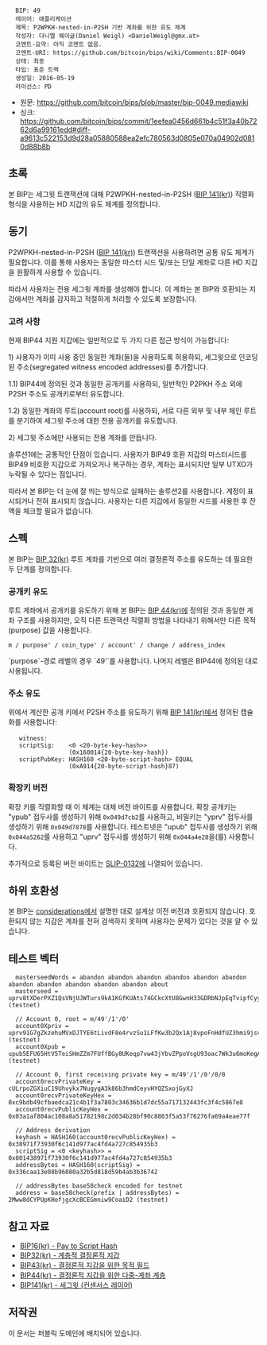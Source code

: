 <pre>
  BIP: 49
  레이어: 애플리케이션
  제목: P2WPKH-nested-in-P2SH 기반 계좌를 위한 유도 체계
  작성자: 다니엘 웨이글(Daniel Weigl) <DanielWeigl@gmx.at>
  코멘트-요약: 아직 코멘트 없음.
  코멘트-URI: https://github.com/bitcoin/bips/wiki/Comments:BIP-0049
  상태: 최종
  타입: 표준 트랙
  생성일: 2016-05-19
  라이선스: PD
</pre>
* 원문: https://github.com/bitcoin/bips/blob/master/bip-0049.mediawiki
* 싱크: https://github.com/bitcoin/bips/commit/1eefea0456d661b4c51f3a40b7262d6a99161edd#diff-a9613c522153d9d28a05880588ea2efc780563d0805e070a04902d0810d88b8b

==초록==

본 BIP는 세그윗 트랜잭션에 대해 P2WPKH-nested-in-P2SH ([[bip-0141_kr.mediawiki|BIP 141(kr)]]) 직렬화 형식을 사용하는 HD 지갑의 유도 체계를 정의합니다.

==동기==

P2WPKH-nested-in-P2SH ([[bip-0141_kr.mediawiki#p2wpkh-nested-in-bip16-p2sh|BIP 141(kr)]]) 트랜잭션을 사용하려면 공통 유도 체계가 필요합니다. 이를 통해 사용자는 동일한 마스터 시드 및/또는 단일 계좌로 다른 HD 지갑을 원활하게 사용할 수 있습니다.

따라서 사용자는 전용 세그윗 계좌를 생성해야 합니다. 이 계좌는 본 BIP와 호환되는 지갑에서만 계좌를 감지하고 적절하게 처리할 수 있도록 보장합니다.

===고려 사항===
현재 BIP44 지원 지갑에는 일반적으로 두 가지 다른 접근 방식이 가능합니다:

1) 사용자가 이미 사용 중인 동일한 계좌(들)을 사용하도록 허용하되, 세그윗으로 인코딩된 주소(segregated witness encoded addresses)를 추가합니다.

1.1) BIP44에 정의된 것과 동일한 공개키를 사용하되, 일반적인 P2PKH 주소 외에 P2SH 주소도 공개키로부터 유도합니다.

1.2) 동일한 계좌의 루트(account root)를 사용하되, 서로 다른 외부 및 내부 체인 루트를 분기하여 세그윗 주소에 대한 전용 공개키를 유도합니다.

2) 세그윗 주소에만 사용되는 전용 계좌를 만듭니다.

솔루션1에는 공통적인 단점이 있습니다. 사용자가 BIP49 호환 지갑의 마스터시드를 BIP49 비호환 지갑으로 가져오거나 복구하는 경우, 계좌는 표시되지만 일부 UTXO가 누락될 수 있다는 점입니다.

따라서 본 BIP는 더 눈에 잘 띄는 방식으로 실패하는 솔루션2를 사용합니다. 계정이 표시되거나 전혀 표시되지 않습니다. 사용자는 다른 지갑에서 동일한 시드를 사용한 후 잔액을 체크할 필요가 없습니다.


==스펙==

본 BIP는 [[bip-0032_kr.mediawiki|BIP 32(kr)]] 루트 계좌를 기반으로 여러 결정론적 주소를 유도하는 데 필요한 두 단계를 정의합니다.

===공개키 유도===

루트 계좌에서 공개키를 유도하기 위해 본 BIP는 [[bip-0044_kr.mediawiki|BIP 44(kr)]]에 정의된 것과 동일한 계좌 구조를 사용하지만, 오직 다른 트랜잭션 직렬화 방법을 나타내기 위해서만 다른 목적(purpose) 값을 사용합니다.

<pre>
m / purpose' / coin_type' / account' / change / address_index
</pre>

`purpose`-경로 레벨의 경우 `49'`를 사용합니다. 나머지 레벨은 BIP44에 정의된 대로 사용됩니다.


===주소 유도===

위에서 계산한 공개 키에서 P2SH 주소를 유도하기 위해 [[bip-0141_kr.mediawiki#p2wpkh-nested-in-bip16-p2sh|BIP 141(kr)]]에서 정의된 캡슐화를 사용합니다:

    witness:      <signature> <pubkey>
    scriptSig:    <0 <20-byte-key-hash>>
                  (0x160014{20-byte-key-hash})
    scriptPubKey: HASH160 <20-byte-script-hash> EQUAL
                  (0xA914{20-byte-script-hash}87)


===확장키 버전===

확장 키를 직렬화할 때 이 체계는 대체 버전 바이트를 사용합니다. 확장 공개키는 "ypub" 접두사를 생성하기 위해 <code>0x049d7cb2</code>를 사용하고, 비밀키는 "yprv" 접두사를 생성하기 위해 <code>0x049d7878</code>를 사용합니다. 테스트넷은 "upub" 접두사를 생성하기 위해 <code>0x044a5262</code>를 사용하고 "uprv" 접두사를 생성하기 위해 <code>0x044a4e28</code>을(를) 사용합니다.

추가적으로 등록된 버전 바이트는 [[https://github.com/satoshilabs/slips/blob/master/slip-0132.md|SLIP-0132]]에 나열되어 있습니다.


==하위 호환성==

본 BIP는 [[#considerations|considerations]]에서 설명한 대로 설계상 이전 버전과 호환되지 않습니다. 호환되지 않는 지갑은 계좌를 전혀 검색하지 못하며 사용자는 문제가 있다는 것을 알 수 있습니다.


==테스트 벡터==

<pre>
  masterseedWords = abandon abandon abandon abandon abandon abandon abandon abandon abandon abandon abandon about
  masterseed = uprv8tXDerPXZ1QsVNjUJWTurs9kA1KGfKUAts74GCkcXtU8GwnH33GDRbNJpEqTvipfCyycARtQJhmdfWf8oKt41X9LL1zeD2pLsWmxEk3VAwd (testnet)

  // Account 0, root = m/49'/1'/0'
  account0Xpriv = uprv91G7gZkzehuMVxDJTYE6tLivdF8e4rvzSu1LFfKw3b2Qx1Aj8vpoFnHdfUZ3hmi9jsvPifmZ24RTN2KhwB8BfMLTVqaBReibyaFFcTP1s9n (testnet)
  account0Xpub = upub5EFU65HtV5TeiSHmZZm7FUffBGy8UKeqp7vw43jYbvZPpoVsgU93oac7Wk3u6moKegAEWtGNF8DehrnHtv21XXEMYRUocHqguyjknFHYfgY (testnet)

  // Account 0, first receiving private key = m/49'/1'/0'/0/0
  account0recvPrivateKey = cULrpoZGXiuC19Uhvykx7NugygA3k86b3hmdCeyvHYQZSxojGyXJ
  account0recvPrivateKeyHex = 0xc9bdb49cfbaedca21c4b1f3a7803c34636b1d7dc55a717132443fc3f4c5867e8
  account0recvPublicKeyHex = 0x03a1af804ac108a8a51782198c2d034b28bf90c8803f5a53f76276fa69a4eae77f

  // Address derivation
  keyhash = HASH160(account0recvPublicKeyHex) = 0x38971f73930f6c141d977ac4fd4a727c854935b3
  scriptSig = <0 <keyhash>> = 0x001438971f73930f6c141d977ac4fd4a727c854935b3
  addressBytes = HASH160(scriptSig) = 0x336caa13e08b96080a32b5d818d59b4ab3b36742

  // addressBytes base58check encoded for testnet
  address = base58check(prefix | addressBytes) = 2Mww8dCYPUpKHofjgcXcBCEGmniw9CoaiD2 (testnet)
</pre>


==참고 자료==

* [[bip-0016_kr.mediawiki|BIP16(kr) - Pay to Script Hash]]
* [[bip-0032_kr.mediawiki|BIP32(kr) - 계층적 결정론적 지갑]]
* [[bip-0043_kr.mediawiki|BIP43(kr) - 결정론적 지갑을 위한 목적 필드]]
* [[bip-0044_kr.mediawiki|BIP44(kr) - 결정론적 지갑을 위한 다중-계좌 계층]]
* [[bip-0141_kr.mediawiki|BIP141(kr) - 세그윗 (컨센서스 레이어)]]

== 저작권 ==

이 문서는 퍼블릭 도메인에 배치되어 있습니다.
